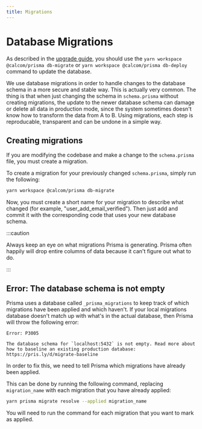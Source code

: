 ```yaml
---
title: Migrations
---
```


# Database Migrations
As described in the [upgrade guide](https://docs.cal.com/self-hosting/upgrade), you should use the `yarn workspace @calcom/prisma db-migrate` or `yarn workspace @calcom/prisma db-deploy` command to update the database.

We use database migrations in order to handle changes to the database schema in a more secure and stable way. This is actually very common. The thing is that when just changing the schema in `schema.prisma` without creating migrations, the update to the newer database schema can damage or delete all data in production mode, since the system sometimes doesn't know how to transform the data from A to B. Using migrations, each step is reproducable, transparent and can be undone in a simple way.

## Creating migrations
If you are modifying the codebase and make a change to the `schema.prisma` file, you must create a migration.

To create a migration for your previously changed `schema.prisma`, simply run the following:
```sh
yarn workspace @calcom/prisma db-migrate
```

Now, you must create a short name for your migration to describe what changed (for example, "user_add_email_verified"). Then just add and commit it with the corresponding code that uses your new database schema.

:::caution

Always keep an eye on what migrations Prisma is generating. Prisma often happily will drop entire columns of data because it can't figure out what to do.

:::

## Error: The database schema is not empty
Prisma uses a database called `_prisma_migrations` to keep track of which migrations have been applied and which haven't. If your local migrations database doesn't match up with what's in the actual database, then Prisma will throw the following error:
```text
Error: P3005

The database schema for `localhost:5432` is not empty. Read more about how to baseline an existing production database: https://pris.ly/d/migrate-baseline
```

In order to fix this, we need to tell Prisma which migrations have already been applied.

This can be done by running the following command, replacing `migration_name` with each migration that you have already applied:
```sh
yarn prisma migrate resolve --applied migration_name
```

You will need to run the command for each migration that you want to mark as applied.
